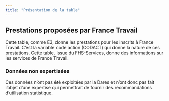 ```yaml
---
title: "Présentation de la table"
---
```


## Prestations proposées par France Travail

Cette table, comme E3, donne les prestations pour les inscrits à France Travail. C'est la variable code action (CODACT) qui donne la nature de ces prestations. Cette table, issue du FHS-Services, donne des informations sur les services de France Travail.

::: callout-caution
### Données non expertisées

Ces données n'ont pas été exploitées par la Dares et n'ont donc pas fait l'objet d'une expertise qui permettrait de fournir des recommandations d'utilisation statistique.
:::
